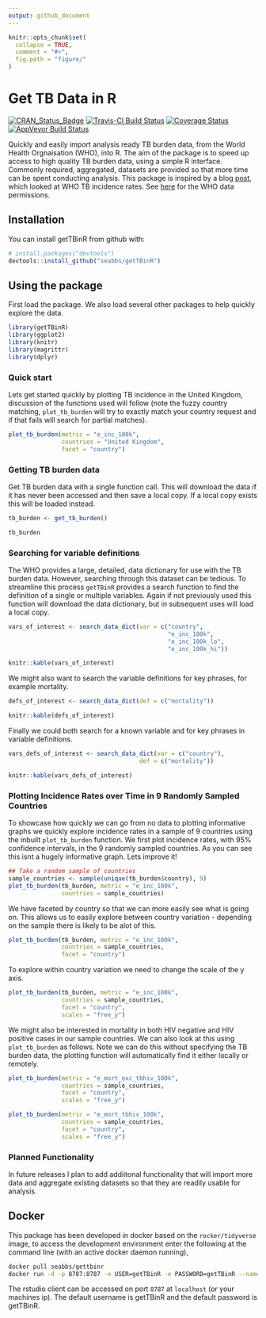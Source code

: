 ```yaml
---
output: github_document
---
```


```r
knitr::opts_chunk$set(
  collapse = TRUE,
  comment = "#>",
  fig.path = "figure/"
)
```

# Get TB Data in R

[![CRAN_Status_Badge](http://www.r-pkg.org/badges/version/getTBinR)](https://cran.r-project.org/package=getTBinR)
[![Travis-CI Build Status](https://travis-ci.org/seabbs/getTBinR.svg?branch=master)](https://travis-ci.org/seabbs/getTBinR)
[![Coverage Status](https://img.shields.io/codecov/c/github/seabbs/getTBinR/master.svg)](https://codecov.io/github/seabbs/getTBinR?branch=master)
[![AppVeyor Build Status](https://ci.appveyor.com/api/projects/status/github/seabbs/getTBinR?branch=master&svg=true)](https://ci.appveyor.com/project/seabbs/getTBinR)

Quickly and easily import analysis ready TB burden data, from the World Health Orgnaisation (WHO), into R. The aim of the package is to speed up access to high quality TB burden data, using a simple R interface. Commonly required, aggregated, datasets are provided so that more time can be spent conducting analysis. This package is inspired by a blog [post](https://incidental-ideas.org/2017/03/03/who-tuberculosis-data-ggplot2/), which looked at WHO TB incidence rates. See [here](http://www.who.int/about/copyright/en/) for the WHO data permissions.

## Installation

You can install getTBinR from github with:

```r
# install.packages("devtools")
devtools::install_github("seabbs/getTBinR")
```

## Using the package

First load the package. We also load several other packages to help quickly explore the data.

```r
library(getTBinR)
library(ggplot2)
library(knitr)
library(magrittr)
library(dplyr)
```

### Quick start

Lets get started quickly by plotting TB incidence in the United Kingdom, discussion of the functions used will follow (note the fuzzy country matching, `plot_tb_burden` will try to exactly match your country request and if that fails will search for partial matches).

```r
plot_tb_burden(metric = "e_inc_100k",
               countries = "United Kingdom",
               facet = "country")
```

### Getting TB burden data

Get TB burden data with a single function call. This will download the data if it has never been accessed and then save a local copy. If a local copy exists this will be loaded instead.

```r
tb_burden <- get_tb_burden()

tb_burden
```

### Searching for variable definitions

The WHO provides a large, detailed, data dictionary for use with the TB burden data. However, searching through this dataset can be tedious. To streamline this process `getTBinR` provides a search function to find the definition of a single or multiple variables. Again if not previously used this function will download the data dictionary, but in subsequent uses will load a local copy.

```r
vars_of_interest <- search_data_dict(var = c("country",
                                             "e_inc_100k",
                                             "e_inc_100k_lo",
                                             "e_inc_100k_hi"))

knitr::kable(vars_of_interest)
```

We might also want to search the variable definitions for key phrases, for example mortality.

```r
defs_of_interest <- search_data_dict(def = c("mortality"))

knitr::kable(defs_of_interest)
```

Finally we could both search for a known variable and for key phrases in variable definitions.

```r
vars_defs_of_interest <- search_data_dict(var = c("country"),
                                     def = c("mortality"))

knitr::kable(vars_defs_of_interest)
```

### Plotting Incidence Rates over Time in 9 Randomly Sampled Countries

To showcase how quickly we can go from no data to plotting informative graphs we quickly explore incidence rates in a sample of 9 countries using the inbuilt `plot_tb_burden` function. We first plot incidence rates, with 95% confidence intervals, in the 9 randomly sampled countries. As you can see this isnt a hugely informative graph. Lets improve it!

```r
## Take a random sample of countries
sample_countries <- sample(unique(tb_burden$country), 9)
plot_tb_burden(tb_burden, metric = "e_inc_100k",
               countries = sample_countries)
```

We have faceted by country so that we can more easily see what is going on. This allows us to easily explore between country variation - depending on the sample there is likely to be alot of this.

```r
plot_tb_burden(tb_burden, metric = "e_inc_100k",
               countries = sample_countries,
               facet = "country")
```

To explore within country variation we need to change the scale of the y axis.

```r
plot_tb_burden(tb_burden, metric = "e_inc_100k",
               countries = sample_countries,
               facet = "country",
               scales = "free_y")
```

We might also be interested in mortality in both HIV negative and HIV positive cases in our sample countries. We can also look at this using `plot_tb_burden` as follows. Note we can do this without specifying the TB burden data, the plotting function will automatically find it either locally or remotely.

```r
plot_tb_burden(metric = "e_mort_exc_tbhiv_100k",
               countries = sample_countries,
               facet = "country",
               scales = "free_y")
```

```r
plot_tb_burden(metric = "e_mort_tbhiv_100k",
               countries = sample_countries,
               facet = "country",
               scales = "free_y")
```


### Planned Functionality

In future releases I plan to add addiitonal functionality that will import more data and aggregate existing datasets so that they are readily usable for analysis.

## Docker

This package has been developed in docker based on the `rocker/tidyverse` image, to access the  development environment enter the following at the command line (with an active docker daemon running),

```bash
docker pull seabbs/gettbinr
docker run -d -p 8787:8787 -e USER=getTBinR -e PASSWORD=getTBinR --name getTBinR seabbs/gettbinr
```

The rstudio client can be accessed on port `8787` at `localhost` (or your machines ip). The default username is getTBinR and the default password is getTBinR.
